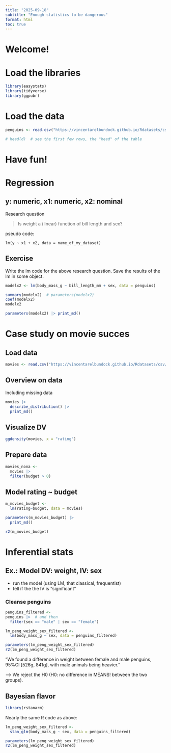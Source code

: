 ```yaml
---
title: "2025-09-18"
subtitle: "Enough statistics to be dangerous"
format: html
toc: true
---
```


# Welcome!


# Load the libraries


```r
library(easystats)
library(tidyverse)
library(ggpubr)
```

# Load the data

```r
penguins <- read.csv("https://vincentarelbundock.github.io/Rdatasets/csv/palmerpenguins/penguins.csv")

# head(d)  # see the first few rows, the "head" of the table
```



# Have fun!

# Regression


## y: numeric, x1: numeric, x2: nominal

Research question

>  Is weight a (linear) function of bill length and sex?


pseudo code:

`lm(y ~ x1 + x2, data = name_of_my_dataset)`


## Exercise

Write the lm code for the above research question.
Save the results of the lm in some object.

```r
modelx2 <- lm(body_mass_g ~ bill_length_mm + sex, data = penguins)

summary(modelx2)  # parameters(modelx2)
coef(modelx2)
modelx2
```

```r
parameters(modelx2) |> print_md()
```

# Case study on movie succes


## Load data

```r
movies <- read.csv("https://vincentarelbundock.github.io/Rdatasets/csv/ggplot2movies/movies.csv")
```


## Overview on data

Including missing data

```r
movies |> 
  describe_distribution() |> 
  print_md()
```


## Visualize DV

```r
ggdensity(movies, x = "rating")
```


## Prepare data

```r
movies_nona <-
  movies |> 
  filter(budget > 0)
```


## Model rating ~ budget


```r
m_movies_budget <-
  lm(rating~budget, data = movies)

parameters(m_movies_budget) |> 
  print_md()

r2(m_movies_budget) 
```


# Inferential stats

## Ex.: Model DV: weight, IV: sex

- run the model (using LM, that classical, frequentist)
- tell if the the IV is "significant"



### Cleanse penguins

```r
penguins_filtered <- 
penguins |>  # and then
  filter(sex == "male" | sex == "female")
```


```r
lm_peng_weight_sex_filtered <-
  lm(body_mass_g ~ sex, data = penguins_filtered)

parameters(lm_peng_weight_sex_filtered)
r2(lm_peng_weight_sex_filtered)
```

"We found a difference in weight between female and male penguins, 95%CI [526g, 841g], 
with male animals being heavier."

--> We reject the H0 (H0: no difference in MEANS! between the two groups).


## Bayesian flavor


```r
library(rstanarm)
```


Nearly the same R code as above:

```r
lm_peng_weight_sex_filtered <-
  stan_glm(body_mass_g ~ sex, data = penguins_filtered)

parameters(lm_peng_weight_sex_filtered)
r2(lm_peng_weight_sex_filtered)
```



